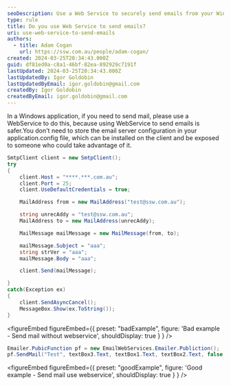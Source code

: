 ```yaml
---
seoDescription: Use a Web Service to securely send emails from your Windows application without storing email server configurations.
type: rule
title: Do you use Web Service to send emails?
uri: use-web-service-to-send-emails
authors:
  - title: Adam Cogan
    url: https://ssw.com.au/people/adam-cogan/
created: 2024-03-25T20:34:43.000Z
guid: df81ed0a-c8a1-46bf-82ea-892929c7191f
lastUpdated: 2024-03-25T20:34:43.000Z
lastUpdatedBy: Igor Goldobin
lastUpdatedByEmail: igor.goldobin@gmail.com
createdBy: Igor Goldobin
createdByEmail: igor.goldobin@gmail.com
---
```


In a Windows application, if you need to send mail, please use a WebService to do this, because using WebService to send emails is safer.You don't need to store the email server configuration in your application.config file, which can be installed on the client and be exposed to someone who could take advantage of it.
```cs
SmtpClient client = new SmtpClient();
try
{
    client.Host = "****.***.com.au";
    client.Port = 25;
    client.UseDefaultCredentials = true;

    MailAddress from = new MailAddress("test@ssw.com.au");

    string unrecAddy = "test@ssw.com.au";
    MailAddress to = new MailAddress(unrecAddy);

    MailMessage mailMessage = new MailMessage(from, to);

    mailMessage.Subject = "aaa";
    string strVer = "aaa";
    mailMessage.Body = "aaa";

    client.Send(mailMessage);

}
catch(Exception ex)
{
    client.SendAsyncCancel();
    MessageBox.Show(ex.ToString());
}
```

<figureEmbed figureEmbed={{
  preset: "badExample",
  figure: 'Bad example - Send mail without webservice',
  shouldDisplay: true
} } />


```cs
Emailer.PubicFunction pf = new EmailWebServices.Emailer.Publiction();
pf.SendMail("Test", textBox3.Text, textBox1.Text, textBox2.Text, false, "", null);
```

<figureEmbed figureEmbed={{
  preset: "goodExample",
  figure: 'Good example - Send mail use webservice',
  shouldDisplay: true
} } />
